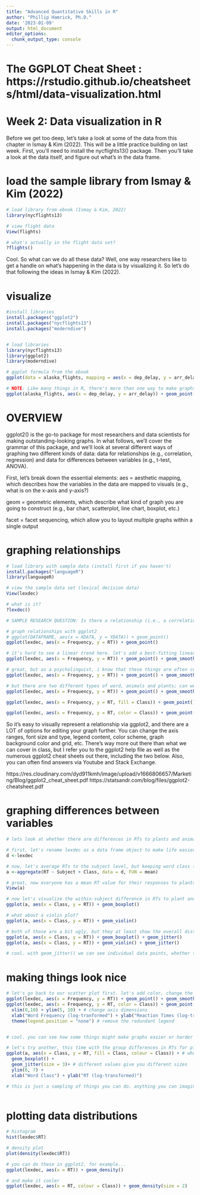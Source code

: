 ```yaml
---
title: "Advanced Quantitative Skills in R"
author: "Phillip Hamrick, Ph.D."
date: '2023-01-09'
output: html_document
editor_options: 
  chunk_output_type: console
---
```


# The GGPLOT Cheat Sheet : https://rstudio.github.io/cheatsheets/html/data-visualization.html

# Week 2: Data visualization in R

Before we get too deep, let's take a look at some of the data from this chapter in Ismay & Kim (2022). This will be a little practice building on last week. First, you'll need to install the nycflights13() package. Then you'll take a look at the data itself, and figure out what's in the data frame.

# load the sample library from Ismay & Kim (2022)
```r

# load library from ebook (Ismay & Kim, 2022)
library(nycflights13)

# view flight data
View(flights)

# what's actually in the flight data set?
?flights()

```

Cool. So what can we do all these data? Well, one way researchers like to get a handle on what's happening in the data is by visualizing it. So let's do that following the ideas in Ismay & Kim (2022).

# visualize
```r

#install libraries
install.packages("ggplot2")
install.packages("nycflights13")
install.packages("moderndive")


# load libraries
library(nycflights13)
library(ggplot2)
library(moderndive)

# ggplot formula from the ebook
ggplot(data = alaska_flights, mapping = aes(x = dep_delay, y = arr_delay)) + geom_point()

# NOTE: Like many things in R, there's more than one way to make graphs and, even within a particular package, there's more than one way to do a thing. The above line is what Ismay & Kim (2022) use to write the code. Below is how I would have done it. Mine's a bit different, as I've developed my own preferences for how I assemble my code. Check it out.
ggplot(alaska_flights, aes(x = dep_delay, y = arr_delay)) + geom_point() # You get the same result
```

# OVERVIEW
ggplot2() is the go-to package for most researchers and data scientists for making outstanding-looking graphs. In what follows, we'll cover the grammar of this package, and we'll look at several different ways of graphing two different kinds of data: data for relationships (e.g., correlation, regression) and data for differences between variables (e.g., t-test, ANOVA).

First, let's break down the essential elements:
aes = aesthetic mapping, which describes how the variables in the data are mapped to visuals (e.g., what is on the x-axis and y-axis?)

geom = geometric elements, which describe what kind of graph you are going to construct (e.g., bar chart, scatterplot, line chart, boxplot, etc.)

facet = facet sequencing, which allow you to layout multiple graphs within a single output


# graphing relationships
```r

# load library with sample data (install first if you haven't)
install.packages("languageR")
library(languageR)

# view the sample data set (lexical decision data)
View(lexdec)

# what is it?
?lexdec()

# SAMPLE RESEARCH QUESTION: Is there a relationship (i.e., a correlation) between reaction times to words and word frequency (i.e., how often they occur in a database)?

# graph relationships with ggplot2
# ggplot(DATAFRAME, aes(x = XDATA, y = YDATA)) + geom_point()
ggplot(lexdec, aes(x = Frequency, y = RT)) + geom_point()

# it's hard to see a linear trend here. let's add a best-fitting linear model to the data with geom_smooth(method = "lm")
ggplot(lexdec, aes(x = Frequency, y = RT)) + geom_point() + geom_smooth(method = "lm") 

# great, but as a psycholinguist, i know that these things are often curvilinear, so i might leave the smooth method empty. this uses loess smoothing for data sets with < 1000 observatiosn; for  larger data sets, GAM is used
ggplot(lexdec, aes(x = Frequency, y = RT)) + geom_point() + geom_smooth() 

# but there are two different types of word, animals and plants; can we see those separately? yes! use facet_wrap or fill or color
ggplot(lexdec, aes(x = Frequency, y = RT)) + geom_point() + geom_smooth()  + facet_wrap(~ Class)

ggplot(lexdec, aes(x = Frequency, y = RT, fill = Class)) + geom_point() + geom_smooth() 

ggplot(lexdec, aes(x = Frequency, y = RT, color = Class)) + geom_point() + geom_smooth() 


```

So it's easy to visually represent a relationship via ggplot2, and there are a LOT of options for editing your graph further. You can change the axis ranges, font size and type, legend content, color scheme, graph background color and grid, etc. There's way more out there than what we can cover in class, but I refer you to the ggplot2 help file as well as the numerous ggplot2 cheat sheets out there, including the two below. Also, you can often find answers via Youtube and Stack Exchange.

https://res.cloudinary.com/dyd911kmh/image/upload/v1666806657/Marketing/Blog/ggplot2_cheat_sheet.pdf
https://statsandr.com/blog/files/ggplot2-cheatsheet.pdf


# graphing differences between variables
```r

# lets look at whether there are differences in RTs to plants and animals

# first, let's rename lexdec as a data frame object to make life easier
d <-lexdec

# now, let's average RTs to the subject level, but keeping word class (plant vs animal) as a variable
a <-aggregate(RT ~ Subject + Class, data = d, FUN = mean)

# great, now everyone has a mean RT value for their responses to plants and animals separately
View(a)

# now let's visualize the within-subject difference in RTs to plant and animal words, first with a boxplot
ggplot(a, aes(x = Class, y = RT)) + geom_boxplot()

# what about a violin plot?
ggplot(a, aes(x = Class, y = RT)) + geom_violin()

# both of those are a bit ugly, but they at least show the overall distribution of ALL the data; we can look at making these momentarily. for now, let's consider how we might add points to our plots that represent subject-level means with geom_jitter()
ggplot(a, aes(x = Class, y = RT)) + geom_boxplot() + geom_jitter()
ggplot(a, aes(x = Class, y = RT)) + geom_violin() + geom_jitter()

# cool. with geom_jitter() we can see individual data points, whether trial-level or subject-level. 

```

# making things look nice
```r

# let's go back to our scatter plot first. let's add color, change the axis dimensions, and some of the labels
ggplot(lexdec, aes(x = Frequency, y = RT)) + geom_point() + geom_smooth()  + facet_wrap(~ Class) # old version
ggplot(lexdec, aes(x = Frequency, y = RT, color = Class)) + geom_point() + geom_smooth()  + facet_wrap(~ Class) + 
  xlim(0,10) + ylim(5, 10) + # change axis dimensions
  xlab("Word Frequency (log-tranformed") + ylab("Reaction Times (log-transformed)") +
  theme(legend.position = "none") # remove the redundant legend


# cool. you can see how some things might make graphs easier or harder to parse. i leave it to you to decide what works best for your studies.

# let's try another, this time with the group differences in RTs for plant and animal words.
ggplot(a, aes(x = Class, y = RT, fill = Class, colour = Class)) + # whoa! colour made it harder to read! 
  geom_boxplot() + 
  geom_jitter(size = 3)+ # different values give you different sizes
  ylim(6, 7) + 
  xlab("Word Class") + ylab("RT (log-transformed)") 

# this is just a sampling of things you can do. anything you can imagine, you can pretty much do with the basic elements of ggplot2 and some careful digging online.
  
```


# plotting data distributions
```r

# histogram
hist(lexdec$RT)

# density plot
plot(density(lexdec$RT))

# you can do these in ggplot2. for example...
ggplot(lexdec, aes(x = RT)) + geom_density()

# and make it cooler
ggplot(lexdec, aes(x = RT, colour = Class)) + geom_density(size = 2)

```



